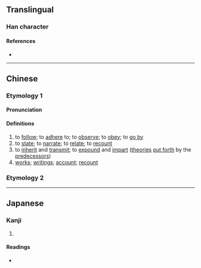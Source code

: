 {{character info/new}}
==Translingual==

===Han character===
{{Han char|rn=9|rad=人|as=09|sn=11|four=|canj=OHJU|ids=⿰亻盾}}

====References====
* {{Han ref|kx=0111.310|dkj=00894|dj=0238.040|hdz=10192.110|uh=5071|ud=20593}}

----

==Chinese==

===Etymology 1===
{{zh-forms}}

====Pronunciation====
{{zh-pron
|m=xún
|c=seon1
|cat=v,n
}}

====Definitions====
{{zh-hanzi}}

# to [[follow]]; to [[adhere]] to; to [[observe]]; to [[obey]]; to [[go by]]
# to [[state]]; to [[narrate]]; to [[relate]]; to [[recount]]
# to [[inherit]] and [[transmit]]; to [[expound]] and [[impart]] ([[theories]] [[put forth]] by the [[predecessor]]s)
# [[work]]s; [[writing]]s; [[account]]; [[recount]]

===Etymology 2===
{{zh-see|循|v}}

----

==Japanese==

===Kanji===
{{ja-kanji|grade=|rs=人09}}

# {{rfdef|ja|sort=人09}}

====Readings====
* {{ja-readings|on=[[しゅん]] (shun)|kun=[[のべる]] (noberu)}}